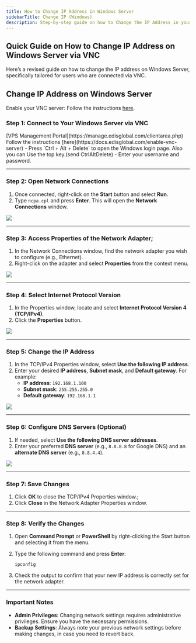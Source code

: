 ```yaml
---
title: How to Change IP Address in Windows Server
sidebarTitle: Change IP (Windows)
description: Step-by-step guide on how to Change the IP Address in your Windows Server operating system.
---
```


## Quick Guide on How to Change IP Address on Windows Server via VNC

Here’s a revised guide on how to change the IP address on Windows Server, specifically tailored for users who are connected via VNC.

## Change IP Address on Windows Server

Enable your VNC server: Follow the instructions <a href="https://docs.edisglobal.com/enable-vnc-server" target="_blank">here</a>.

### **Step 1: Connect to Your Windows Server via VNC**

<Steps>
  <Step title='Log in to your'>
    [VPS Management Portal](https://manage.edisglobal.com/clientarea.php)
  </Step>
  <Step title='Enable your VNC server'>
    Follow the instructions
    [here](https://docs.edisglobal.com/enable-vnc-server)
  </Step>
  <Step title='Open VNC'>
    - Press `Ctrl + Alt + Delete` to open the Windows login page. Also you can
    Use the top key.(send CtrlAltDelete)&#x20; - Enter your username and
    password.
  </Step>
</Steps>

---

### **Step 2: Open Network Connections**

1. Once connected, right-click on the **Start** button and select **Run**.
2. Type `ncpa.cpl` and press **Enter**. This will open the **Network Connections** window.

![](/assets/1sSq3fI0sZJj8Zc4RoSr4-9mrOC1yNl1bI3VFtxq2NR-20241106-143431.png)

---

### **Step 3: Access Properties of the Network Adapter;**

1. In the Network Connections window, find the network adapter you wish to configure (e.g., Ethernet).
2. Right-click on the adapter and select **Properties** from the context menu.

![](/assets/1sSq3fI0sZJj8Zc4RoSr4-DMYYt30jBazsPxUj7AJlB-20241106-143450.png)

---

### **Step 4: Select Internet Protocol Version**

1. In the Properties window, locate and select **Internet Protocol Version 4 (TCP/IPv4)**.
2. Click the **Properties** button.

![](/assets/1sSq3fI0sZJj8Zc4RoSr4-aKYYiaZFGWrDXcuNvHt2Q-20241106-143634.png)

---

### **Step 5: Change the IP Address**

1. In the TCP/IPv4 Properties window, select **Use the following IP address**.
2. Enter your desired **IP address**, **Subnet mask**, and **Default gateway**. For example:
   - **IP address**: `192.168.1.100`
   - **Subnet mask**: `255.255.255.0`
   - **Default gateway**: `192.168.1.1`

![](/assets/1sSq3fI0sZJj8Zc4RoSr4-7e4qsQlMtqcneRYQoPZQp-20241106-143711.png)

---

### **Step 6: Configure DNS Servers (Optional)**

1. If needed, select **Use the following DNS server addresses**.
2. Enter your preferred **DNS server** (e.g., `8.8.8.8` for Google DNS) and an **alternate DNS server** (e.g., `8.8.4.4`).

![](/assets/1sSq3fI0sZJj8Zc4RoSr4-4BhxXEhIHXelTu7FLG9lc-20241106-143733.png)

---

### **Step 7: Save Changes**

1. Click **OK** to close the TCP/IPv4 Properties window.;
2. Click **Close** in the Network Adapter Properties window.

---

### **Step 8: Verify the Changes**

1. Open **Command Prompt** or **PowerShell** by right-clicking the Start button and selecting it from the menu.
2. Type the following command and press **Enter**:

   `ipconfig`

3. Check the output to confirm that your new IP address is correctly set for the network adapter.

---

### Important Notes

- **Admin Privileges**: Changing network settings requires administrative privileges. Ensure you have the necessary permissions.
- **Backup Settings**: Always note your previous network settings before making changes, in case you need to revert back.
